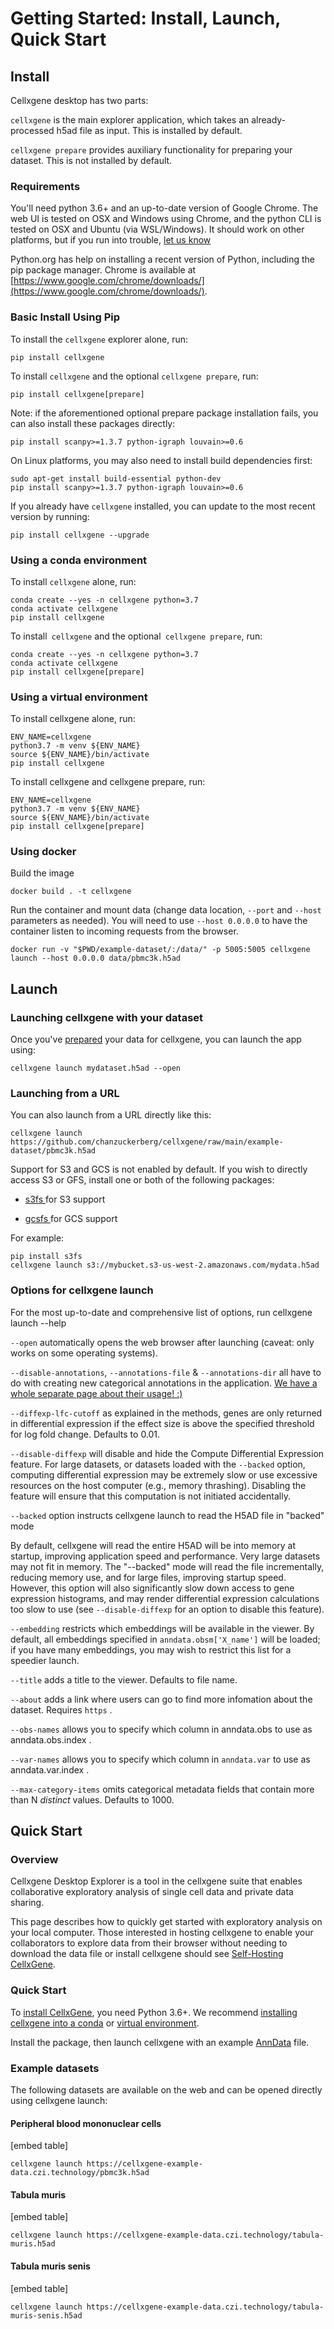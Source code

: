 # Getting Started: Install, Launch, Quick Start

## Install

Cellxgene desktop has two parts:

`cellxgene` is the main explorer application, which takes an already-processed h5ad file as input. This is installed by default.

`cellxgene prepare` provides auxiliary functionality for preparing your dataset. This is not installed by default.

### Requirements

You'll need python 3.6+ and an up-to-date version of Google Chrome. The web UI is tested on OSX and Windows using Chrome, and the python CLI is tested on OSX and Ubuntu (via WSL/Windows). It should work on other platforms, but if you run into trouble, [let us know](mailto:cellxgene@chanzuckerberg.com)

Python.org has help on installing a recent version of Python, including the pip package manager. Chrome is available at [https://www.google.com/chrome/downloads/](https://www.google.com/chrome/downloads/).

### Basic Install Using Pip

To install the `cellxgene` explorer alone, run:

```
pip install cellxgene
```

To install `cellxgene` and the optional `cellxgene prepare`, run:

```
pip install cellxgene[prepare]
```

Note: if the aforementioned optional prepare package installation fails, you can also install these packages directly:

```
pip install scanpy>=1.3.7 python-igraph louvain>=0.6
```

On Linux platforms, you may also need to install build dependencies first:

```
sudo apt-get install build-essential python-dev
pip install scanpy>=1.3.7 python-igraph louvain>=0.6
```

If you already have `cellxgene` installed, you can update to the most recent version by running:

```
pip install cellxgene --upgrade
```

### Using a conda environment

To install `cellxgene` alone, run:

```
conda create --yes -n cellxgene python=3.7
conda activate cellxgene
pip install cellxgene
```

To install` cellxgene` and the optional` cellxgene prepare`, run:

```
conda create --yes -n cellxgene python=3.7
conda activate cellxgene
pip install cellxgene[prepare]
```

### Using a virtual environment

To install cellxgene alone, run:

```
ENV_NAME=cellxgene
python3.7 -m venv ${ENV_NAME}
source ${ENV_NAME}/bin/activate
pip install cellxgene
```

To install cellxgene and cellxgene prepare, run:

```
ENV_NAME=cellxgene
python3.7 -m venv ${ENV_NAME}
source ${ENV_NAME}/bin/activate
pip install cellxgene[prepare]
```

### Using docker

Build the image

```
docker build . -t cellxgene
```

Run the container and mount data (change data location, `--port` and `--host` parameters as needed). You will need to use `--host 0.0.0.0` to have the container listen to incoming requests from the browser.

```
docker run -v "$PWD/example-dataset/:/data/" -p 5005:5005 cellxgene launch --host 0.0.0.0 data/pbmc3k.h5ad
```

## Launch

### Launching cellxgene with your dataset

Once you've [prepared](docs/05__Annotate%20and%20Analyze%20Your%20Data/5_3__Preparing%20Data) your data for cellxgene, you can launch the app using:

```
cellxgene launch mydataset.h5ad --open
```

### Launching from a URL

You can also launch from a URL directly like this:

```
cellxgene launch https://github.com/chanzuckerberg/cellxgene/raw/main/example-dataset/pbmc3k.h5ad
```

Support for S3 and GCS is not enabled by default. If you wish to directly access S3 or GFS, install one or both of the following packages:

- [s3fs ](https://s3fs.readthedocs.io/en/latest/)for S3 support

- [gcsfs ](https://gcsfs.readthedocs.io/en/latest/)for GCS support

For example:

```
pip install s3fs
cellxgene launch s3://mybucket.s3-us-west-2.amazonaws.com/mydata.h5ad
```

### Options for cellxgene launch

For the most up-to-date and comprehensive list of options, run cellxgene launch --help

`--open` automatically opens the web browser after launching (caveat: only works on some operating systems).

`--disable-annotations`, `--annotations-file` & `--annotations-dir` all have to do with creating new categorical annotations in the application. [We have a whole separate page about their usage! :)](/docs/05__Annotate%20and%20Analyze%20Your%20Data/5_4__Annotating%20Data)

`--diffexp-lfc-cutoff` as explained in <NextLink href="/docs/04__Analyze%20Public%20Data/4_3__Algorithms%20and%20Ontologies">the methods</NextLink>, genes are only returned in differential expression if the effect size is above the specified threshold for log fold change. Defaults to 0.01.

`--disable-diffexp` will disable and hide the Compute Differential Expression feature. For large datasets, or datasets loaded with the `--backed` option, computing differential expression may be extremely slow or use excessive resources on the host computer (e.g., memory thrashing). Disabling the feature will ensure that this computation is not initiated accidentally.

`--backed` option instructs cellxgene launch to read the H5AD file in "backed" mode

By default, cellxgene will read the entire H5AD will be into memory at startup, improving application speed and performance. Very large datasets may not fit in memory. The "--backed" mode will read the file incrementally, reducing memory use, and for large files, improving startup speed. However, this option will also significantly slow down access to gene expression histograms, and may render differential expression calculations too slow to use (see `--disable-diffexp` for an option to disable this feature).

`--embedding` restricts which embeddings will be available in the viewer. By default, all embeddings specified in `anndata.obsm['X_name']` will be loaded; if you have many embeddings, you may wish to restrict this list for a speedier launch.

`--title` adds a title to the viewer. Defaults to file name.

`--about` adds a link where users can go to find more infomation about the dataset. Requires `https` .

`--obs-names` allows you to specify which column in anndata.obs to use as anndata.obs.index .

`--var-names` allows you to specify which column in `anndata.var` to use as anndata.var.index .

`--max-category-items` omits categorical metadata fields that contain more than N _distinct_ values. Defaults to 1000.

## Quick Start

### Overview

Cellxgene Desktop Explorer is a tool in the cellxgene suite that enables collaborative exploratory analysis of single cell data and private data sharing.

This page describes how to quickly get started with exploratory analysis on your local computer. Those interested in hosting cellxgene to enable your collaborators to explore data from their browser without needing to download the data file or install cellxgene should see [Self-Hosting CellxGene](docs/04__Analyze%20Public%20Data/4_1__Hosted%20Tutorials).

### Quick Start

To [install CellxGene](/docs/05__Annotate%20and%20Analyze%20Your%20Data/5_1__Getting-Started%20Install%20Launch%20Quick-start#install), you need Python 3.6+. We recommend [installing cellxgene into a conda](/docs/05__Annotate%20and%20Analyze%20Your%20Data/5_1__Getting-Started%20Install%20Launch%20Quick-start#using-a-conda-environment) or [virtual environment](/docs/05__Annotate%20and%20Analyze%20Your%20Data/5_1__Getting-Started%20Install%20Launch%20Quick-start#using-a-virtual-environment).

Install the package, then launch cellxgene with an example [AnnData](https://anndata.readthedocs.io/en/latest/) file.

### Example datasets

The following datasets are available on the web and can be opened directly using cellxgene launch:

#### Peripheral blood mononuclear cells

[embed table]

```
cellxgene launch https://cellxgene-example-data.czi.technology/pbmc3k.h5ad
```

#### Tabula muris

[embed table]

```
cellxgene launch https://cellxgene-example-data.czi.technology/tabula-muris.h5ad
```

#### Tabula muris senis

[embed table]

```
cellxgene launch https://cellxgene-example-data.czi.technology/tabula-muris-senis.h5ad
```
